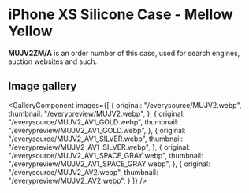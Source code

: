 
# iPhone XS Silicone Case - Mellow Yellow

<Callout type='info' emoji='👉🏻'>**MUJV2ZM/A** is an order number of this case, used for search engines, auction websites and such.</Callout>

## Image gallery

<GalleryComponent
    images={[
      {
        original: "/everysource/MUJV2.webp",
        thumbnail: "/everypreview/MUJV2.webp",
      },
      {
        original: "/everysource/MUJV2_AV1_GOLD.webp",
        thumbnail: "/everypreview/MUJV2_AV1_GOLD.webp",
      },
      {
        original: "/everysource/MUJV2_AV1_SILVER.webp",
        thumbnail: "/everypreview/MUJV2_AV1_SILVER.webp",
      },
      {
        original: "/everysource/MUJV2_AV1_SPACE_GRAY.webp",
        thumbnail: "/everypreview/MUJV2_AV1_SPACE_GRAY.webp",
      },
      {
        original: "/everysource/MUJV2_AV2.webp",
        thumbnail: "/everypreview/MUJV2_AV2.webp",
      }
    ]}
  />
